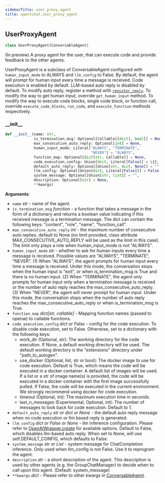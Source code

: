 ```yaml
---
sidebarTitle: user_proxy_agent
title: agentchat.user_proxy_agent
---
```


## UserProxyAgent

```python
class UserProxyAgent(ConversableAgent)
```

(In preview) A proxy agent for the user, that can execute code and provide feedback to the other agents.

UserProxyAgent is a subclass of ConversableAgent configured with `human_input_mode` to ALWAYS
and `llm_config` to False. By default, the agent will prompt for human input every time a message is received.
Code execution is enabled by default. LLM-based auto reply is disabled by default.
To modify auto reply, register a method with [`register_reply`](conversable_agent#register-reply).
To modify the way to get human input, override `get_human_input` method.
To modify the way to execute code blocks, single code block, or function call, override `execute_code_blocks`,
`run_code`, and `execute_function` methods respectively.

### \_\_init\_\_

```python
def __init__(name: str,
             is_termination_msg: Optional[Callable[[dict], bool]] = None,
             max_consecutive_auto_reply: Optional[int] = None,
             human_input_mode: Literal["ALWAYS", "TERMINATE",
                                       "NEVER"] = "ALWAYS",
             function_map: Optional[dict[str, Callable]] = None,
             code_execution_config: Union[dict, Literal[False]] = \{},
             default_auto_reply: Optional[Union[str, dict, None]] = "",
             llm_config: Optional[Union[dict, Literal[False]]] = False,
             system_message: Optional[Union[str, list]] = "",
             description: Optional[str] = None,
             **kwargs)
```

**Arguments**:

- `name` _str_ - name of the agent.
- `is_termination_msg` _function_ - a function that takes a message in the form of a dictionary
  and returns a boolean value indicating if this received message is a termination message.
  The dict can contain the following keys: "content", "role", "name", "function_call".
- `max_consecutive_auto_reply` _int_ - the maximum number of consecutive auto replies.
  default to None (no limit provided, class attribute MAX_CONSECUTIVE_AUTO_REPLY will be used as the limit in this case).
  The limit only plays a role when human_input_mode is not "ALWAYS".
- `human_input_mode` _str_ - whether to ask for human inputs every time a message is received.
  Possible values are "ALWAYS", "TERMINATE", "NEVER".
  (1) When "ALWAYS", the agent prompts for human input every time a message is received.
  Under this mode, the conversation stops when the human input is "exit",
  or when is_termination_msg is True and there is no human input.
  (2) When "TERMINATE", the agent only prompts for human input only when a termination message is received or
  the number of auto reply reaches the max_consecutive_auto_reply.
  (3) When "NEVER", the agent will never prompt for human input. Under this mode, the conversation stops
  when the number of auto reply reaches the max_consecutive_auto_reply or when is_termination_msg is True.
- `function_map` _dict[str, callable]_ - Mapping function names (passed to openai) to callable functions.
- `code_execution_config` _dict or False_ - config for the code execution.
  To disable code execution, set to False. Otherwise, set to a dictionary with the following keys:
  - work_dir (Optional, str): The working directory for the code execution.
  If None, a default working directory will be used.
  The default working directory is the "extensions" directory under
  "path_to_autogen".
  - use_docker (Optional, list, str or bool): The docker image to use for code execution.
  Default is True, which means the code will be executed in a docker container. A default list of images will be used.
  If a list or a str of image name(s) is provided, the code will be executed in a docker container
  with the first image successfully pulled.
  If False, the code will be executed in the current environment.
  We strongly recommend using docker for code execution.
  - timeout (Optional, int): The maximum execution time in seconds.
  - last_n_messages (Experimental, Optional, int): The number of messages to look back for code execution. Default to 1.
- `default_auto_reply` _str or dict or None_ - the default auto reply message when no code execution or llm based reply is generated.
- `llm_config` _dict or False or None_ - llm inference configuration.
  Please refer to [OpenAIWrapper.create](/docs/reference/oai/client#create)
  for available options.
  Default to False, which disables llm-based auto reply.
  When set to None, will use self.DEFAULT_CONFIG, which defaults to False.
- `system_message` _str or List_ - system message for ChatCompletion inference.
  Only used when llm_config is not False. Use it to reprogram the agent.
- `description` _str_ - a short description of the agent. This description is used by other agents
  (e.g. the GroupChatManager) to decide when to call upon this agent. (Default: system_message)
- `**kwargs` _dict_ - Please refer to other kwargs in
  [ConversableAgent](conversable_agent#init).

